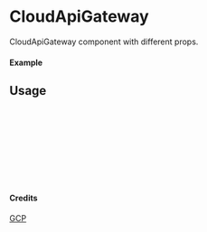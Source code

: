 
<Meta of={CloudApiGateway} title="GCP/CloudApiGateway" />

# CloudApiGateway

CloudApiGateway component with different props.

#### Example

<Canvas of={CloudApiGateway.Primary} />

## Usage

```ts
import { CloudApiGateway } from "yadl-ui";

const Example = () => {
  return (
      <CloudApiGateway />
  );
};

export default Example;
```

#### Credits
[GCP](https://cloud.google.com/icons)

